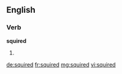 ==English==

===Verb===
'''squired'''

# {{past of|squire}}

[[de:squired]]
[[fr:squired]]
[[mg:squired]]
[[vi:squired]]